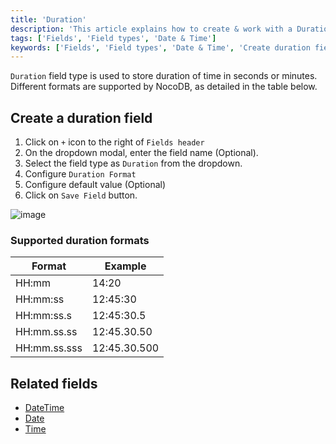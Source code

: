 ```yaml
---
title: 'Duration'
description: 'This article explains how to create & work with a Duration field.'
tags: ['Fields', 'Field types', 'Date & Time']
keywords: ['Fields', 'Field types', 'Date & Time', 'Create duration field']
---
```



`Duration` field type is used to store duration of time in seconds or minutes. Different formats are supported by NocoDB, as detailed in the table below.

## Create a duration field
1. Click on `+` icon to the right of `Fields header`
2. On the dropdown modal, enter the field name (Optional).
3. Select the field type as `Duration` from the dropdown.
4. Configure `Duration Format`
5. Configure default value (Optional)
6. Click on `Save Field` button.

![image](/img/v2/fields/types/duration.png)

### Supported duration formats
| Format       | Example      |
|--------------|--------------|
| HH:mm        | 14:20        |
| HH:mm:ss     | 12:45:30     |
| HH:mm:ss.s   | 12:45:30.5   |
| HH:mm.ss.ss  | 12:45.30.50  |
| HH:mm.ss.sss | 12:45.30.500 |


## Related fields
- [DateTime](/docs/product-docs/fields/field-types/date-time-based/date-time)
- [Date](/docs/product-docs/fields/field-types/date-time-based/date)
- [Time](/docs/product-docs/fields/field-types/date-time-based/time)
